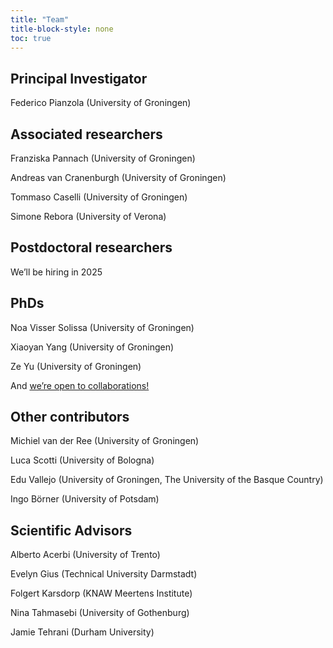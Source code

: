 ```yaml
---
title: "Team"
title-block-style: none
toc: true
---
```


## Principal Investigator

Federico Pianzola (University of Groningen)

## Associated researchers

Franziska Pannach (University of Groningen)

Andreas van Cranenburgh (University of Groningen)

Tommaso Caselli (University of Groningen)

Simone Rebora (University of Verona)

## Postdoctoral researchers

We'll be hiring in 2025

## PhDs

Noa Visser Solissa (University of Groningen)

Xiaoyan Yang (University of Groningen)

Ze Yu (University of Groningen)

And [we're open to collaborations!](/news/collaborations/)

## Other contributors

Michiel van der Ree (University of Groningen)

Luca Scotti (University of Bologna)

Edu Vallejo (University of Groningen, The University of the Basque Country)

Ingo Börner (University of Potsdam)

## Scientific Advisors

Alberto Acerbi (University of Trento)

Evelyn Gius (Technical University Darmstadt)

Folgert Karsdorp (KNAW Meertens Institute)

Nina Tahmasebi (University of Gothenburg)

Jamie Tehrani (Durham University)
